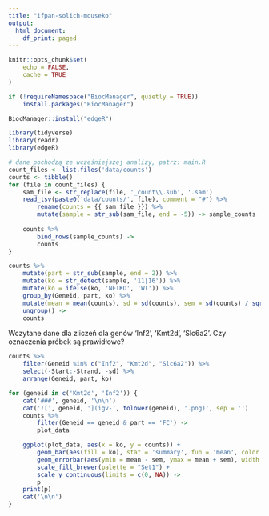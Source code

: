 ```yaml
---
title: "ifpan-solich-mouseko"
output:
  html_document:
    df_print: paged
---
```


```r
knitr::opts_chunk$set(
    echo = FALSE,
    cache = TRUE
)
```

```r
if (!requireNamespace("BiocManager", quietly = TRUE))
    install.packages("BiocManager")

BiocManager::install("edgeR")
```


```r
library(tidyverse)
library(readr)
library(edgeR)
```


```r
# dane pochodzą ze wcześniejszej analizy, patrz: main.R
count_files <- list.files('data/counts')
counts <- tibble()
for (file in count_files) {
    sam_file <- str_replace(file, '_count\\.sub', '.sam')
    read_tsv(paste0('data/counts/', file), comment = "#") %>% 
        rename(counts = {{ sam_file }}) %>%  
        mutate(sample = str_sub(sam_file, end = -5)) -> sample_counts
    
    counts %>% 
        bind_rows(sample_counts) ->
        counts
}

counts %>% 
    mutate(part = str_sub(sample, end = 2)) %>% 
    mutate(ko = str_detect(sample, '11|16')) %>% 
    mutate(ko = ifelse(ko, 'NETKO', 'WT')) %>% 
    group_by(Geneid, part, ko) %>% 
    mutate(mean = mean(counts), sd = sd(counts), sem = sd(counts) / sqrt(n())) %>% 
    ungroup() ->
    counts
```

Wczytane dane dla zliczeń dla genów 'Inf2', 'Kmt2d', 'Slc6a2'. Czy oznaczenia próbek są prawidłowe?
```r
counts %>% 
    filter(Geneid %in% c("Inf2", "Kmt2d", "Slc6a2")) %>% 
    select(-Start:-Strand, -sd) %>% 
    arrange(Geneid, part, ko)
```


```r
for (geneid in c('Kmt2d', 'Inf2')) {
    cat('###', geneid, '\n\n')
    cat('![', geneid, '](igv-', tolower(geneid), '.png)', sep = '')
    counts %>% 
        filter(Geneid == geneid & part == 'FC') ->
        plot_data

    ggplot(plot_data, aes(x = ko, y = counts)) + 
        geom_bar(aes(fill = ko), stat = 'summary', fun = 'mean', color = 'black', width = .5) +
        geom_errorbar(aes(ymin = mean - sem, ymax = mean + sem), width = .2, size = .4) +
        scale_fill_brewer(palette = "Set1") +
        scale_y_continuous(limits = c(0, NA)) ->
        p
    print(p)
    cat('\n\n')
}
```

```r

```

